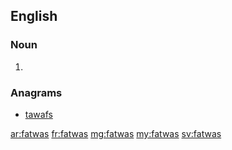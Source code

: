 ==English==

===Noun===
{{head|en}}

# {{plural of|fatwa}}

===Anagrams===
* [[tawafs#English|tawafs]]

[[ar:fatwas]]
[[fr:fatwas]]
[[mg:fatwas]]
[[my:fatwas]]
[[sv:fatwas]]